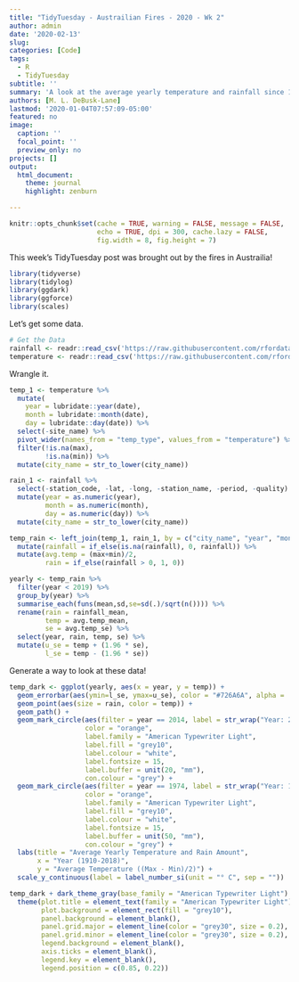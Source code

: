 ```yaml
---
title: "TidyTuesday - Austrailian Fires - 2020 - Wk 2"
author: admin
date: '2020-02-13'
slug:  
categories: [Code]
tags:
  - R
  - TidyTuesday
subtitle: ''
summary: 'A look at the average yearly temperature and rainfall since 1910'
authors: [M. L. DeBusk-Lane]
lastmod: '2020-01-04T07:57:09-05:00'
featured: no
image:
  caption: ''
  focal_point: ''
  preview_only: no
projects: []
output: 
  html_document:
    theme: journal
    highlight: zenburn

---
```

```r
knitr::opts_chunk$set(cache = TRUE, warning = FALSE, message = FALSE, 
                      echo = TRUE, dpi = 300, cache.lazy = FALSE,
                      fig.width = 8, fig.height = 7)
```

This week's TidyTuesday post was brought out by the fires in Austrailia! 

```r
library(tidyverse)
library(tidylog)
library(ggdark)
library(ggforce)
library(scales)
```


Let's get some data. 

```r
# Get the Data
rainfall <- readr::read_csv('https://raw.githubusercontent.com/rfordatascience/tidytuesday/master/data/2020/2020-01-07/rainfall.csv')
temperature <- readr::read_csv('https://raw.githubusercontent.com/rfordatascience/tidytuesday/master/data/2020/2020-01-07/temperature.csv')
```

Wrangle it. 

```r
temp_1 <- temperature %>%
  mutate(
    year = lubridate::year(date), 
    month = lubridate::month(date),
    day = lubridate::day(date)) %>%
  select(-site_name) %>%
  pivot_wider(names_from = "temp_type", values_from = "temperature") %>%
  filter(!is.na(max),
         !is.na(min)) %>%
  mutate(city_name = str_to_lower(city_name))

rain_1 <- rainfall %>%
  select(-station_code, -lat, -long, -station_name, -period, -quality) %>%
  mutate(year = as.numeric(year),
         month = as.numeric(month),
         day = as.numeric(day)) %>%
  mutate(city_name = str_to_lower(city_name))

temp_rain <- left_join(temp_1, rain_1, by = c("city_name", "year", "month", "day")) %>%
  mutate(rainfall = if_else(is.na(rainfall), 0, rainfall)) %>%
  mutate(avg.temp = (max+min)/2,
         rain = if_else(rainfall > 0, 1, 0))

yearly <- temp_rain %>%
  filter(year < 2019) %>%
  group_by(year) %>%
  summarise_each(funs(mean,sd,se=sd(.)/sqrt(n()))) %>%
  rename(rain = rainfall_mean,
         temp = avg.temp_mean,
         se = avg.temp_se) %>%
  select(year, rain, temp, se) %>%
  mutate(u_se = temp + (1.96 * se),
         l_se = temp - (1.96 * se))
```

Generate a way to look at these data!

```r
temp_dark <- ggplot(yearly, aes(x = year, y = temp)) +
  geom_errorbar(aes(ymin=l_se, ymax=u_se), color = "#726A6A", alpha = .2) +
  geom_point(aes(size = rain, color = temp)) +
  geom_path() +
  geom_mark_circle(aes(filter = year == 2014, label = str_wrap("Year: 2014: 18.25C Highest Average Temp")), 
                   color = "orange", 
                   label.family = "American Typewriter Light",
                   label.fill = "grey10",
                   label.colour = "white",
                   label.fontsize = 15,
                   label.buffer = unit(20, "mm"),
                   con.colour = "grey") +
  geom_mark_circle(aes(filter = year == 1974, label = str_wrap("Year: 1974: 2.22mm Highest Rainfall")), 
                   color = "orange", 
                   label.family = "American Typewriter Light",
                   label.fill = "grey10",
                   label.colour = "white",
                   label.fontsize = 15,
                   label.buffer = unit(50, "mm"),
                   con.colour = "grey") +
  labs(title = "Average Yearly Temperature and Rain Amount",
       x = "Year (1910-2018)",
       y = "Average Temperature ((Max - Min)/2)") +
  scale_y_continuous(label = label_number_si(unit = "° C", sep = ""))

temp_dark + dark_theme_gray(base_family = "American Typewriter Light") + 
  theme(plot.title = element_text(family = "American Typewriter Light"),
        plot.background = element_rect(fill = "grey10"),
        panel.background = element_blank(),
        panel.grid.major = element_line(color = "grey30", size = 0.2),
        panel.grid.minor = element_line(color = "grey30", size = 0.2),
        legend.background = element_blank(),
        axis.ticks = element_blank(),
        legend.key = element_blank(),
        legend.position = c(0.85, 0.22)) 
```

